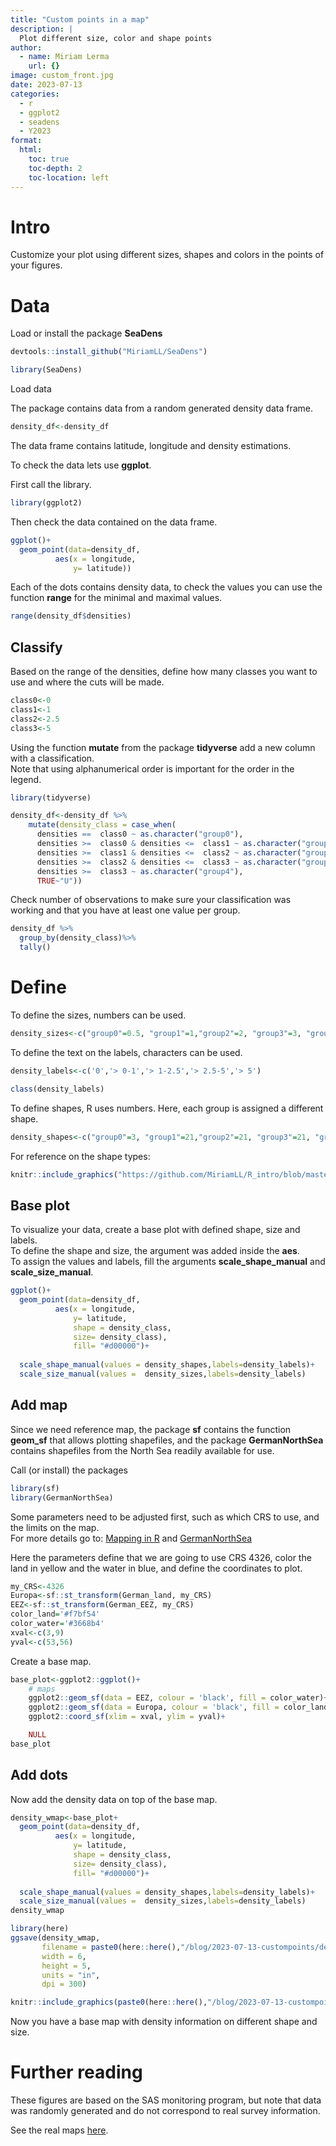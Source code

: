 ```yaml
---
title: "Custom points in a map"
description: |
  Plot different size, color and shape points
author:
  - name: Miriam Lerma
    url: {}
image: custom_front.jpg
date: 2023-07-13
categories:
  - r
  - ggplot2
  - seadens
  - Y2023
format:
  html:
    toc: true
    toc-depth: 2
    toc-location: left
---
```



# Intro

Customize your plot using different sizes, shapes and colors in the points of your figures.

# Data

Load or install the package **SeaDens** 

```r
devtools::install_github("MiriamLL/SeaDens")
```

```r
library(SeaDens)
```


Load data

The package contains data from a random generated density data frame.

```r
density_df<-density_df
```


The data frame contains latitude, longitude and density estimations. 

To check the data lets use **ggplot**.

First call the library. 

```r
library(ggplot2)
```

Then check the data contained on the data frame. 

```r
ggplot()+
  geom_point(data=density_df,
          aes(x = longitude,
              y= latitude))
```

Each of the dots contains density data, to check the values you can use the function **range** for the minimal and maximal values. 

```r
range(density_df$densities)
```


## Classify

Based on the range of the densities, define how many classes you want to use and where the cuts will be made.

```r
class0<-0
class1<-1
class2<-2.5
class3<-5
```

Using the function **mutate** from the package **tidyverse** add a new column with a classification.  
Note that using alphanumerical order is important for the order in the legend. 

```r
library(tidyverse)
```

```r
density_df<-density_df %>% 
    mutate(density_class = case_when(
      densities ==  class0 ~ as.character("group0"),
      densities >=  class0 & densities <=  class1 ~ as.character("group1"),
      densities >=  class1 & densities <=  class2 ~ as.character("group2"),
      densities >=  class2 & densities <=  class3 ~ as.character("group3"),
      densities >=  class3 ~ as.character("group4"),
      TRUE~"U"))
```

Check number of observations to make sure your classification was working and that you have at least one value per group.

```r
density_df %>%
  group_by(density_class)%>%
  tally()
```

# Define 

To define the sizes, numbers can be used. 

```r
density_sizes<-c("group0"=0.5, "group1"=1,"group2"=2, "group3"=3, "group4"=5)
```


To define the text on the labels, characters can be used.

```r
density_labels<-c('0','> 0-1','> 1-2.5','> 2.5-5','> 5')
```

```r
class(density_labels)
```

To define shapes, R uses numbers. Here, each group is assigned a different shape. 

```r
density_shapes<-c("group0"=3, "group1"=21,"group2"=21, "group3"=21, "group4"=21)
```

For reference on the shape types:

```r
knitr::include_graphics("https://github.com/MiriamLL/R_intro/blob/master/Images/320Shapes.png?raw=true")
```

## Base plot

To visualize your data, create a base plot with defined shape, size and labels.  
To define the shape and size, the argument was added inside the **aes**.  
To assign the values and labels, fill the arguments **scale_shape_manual** and **scale_size_manual**.  

```r
ggplot()+
  geom_point(data=density_df,
          aes(x = longitude,
              y= latitude,
              shape = density_class,
              size= density_class),
              fill= "#d00000")+
  
  scale_shape_manual(values = density_shapes,labels=density_labels)+
  scale_size_manual(values =  density_sizes,labels=density_labels)
```



## Add map

Since we need reference map, the package **sf** contains the function **geom_sf** that allows plotting shapefiles, and the package **GermanNorthSea** contains shapefiles from the North Sea readily available for use.

Call (or install) the packages

```r
library(sf)
library(GermanNorthSea)
```

Some parameters need to be adjusted first, such as which CRS to use, and the limits on the map.   
For more details go to: [Mapping in R](https://www.miriam-lerma.com/posts/2023-03-04-mapping-in-r/) and [GermanNorthSea](https://www.miriam-lerma.com/posts/2023-06-02-germannorthsea/)

Here the parameters define that we are going to use CRS 4326, color the land in yellow and the water in blue, and define the coordinates to plot.

```r
my_CRS<-4326
Europa<-sf::st_transform(German_land, my_CRS)
EEZ<-sf::st_transform(German_EEZ, my_CRS)
color_land='#f7bf54'
color_water='#3668b4'
xval<-c(3,9)
yval<-c(53,56)
```

Create a base map.

```r
base_plot<-ggplot2::ggplot()+
    # maps
    ggplot2::geom_sf(data = EEZ, colour = 'black', fill = color_water)+
    ggplot2::geom_sf(data = Europa, colour = 'black', fill = color_land)+ 
    ggplot2::coord_sf(xlim = xval, ylim = yval)+

    NULL
base_plot
```



## Add dots

Now add the density data on top of the base map.

```r
density_wmap<-base_plot+
  geom_point(data=density_df,
          aes(x = longitude,
              y= latitude,
              shape = density_class,
              size= density_class),
              fill= "#d00000")+
  
  scale_shape_manual(values = density_shapes,labels=density_labels)+
  scale_size_manual(values =  density_sizes,labels=density_labels)
density_wmap
```
```r
library(here)
ggsave(density_wmap, 
       filename = paste0(here::here(),"/blog/2023-07-13-custompoints/densitymap_export.jpg"),
       width = 6, 
       height = 5, 
       units = "in",
       dpi = 300)
```

```r
knitr::include_graphics(paste0(here::here(),"/blog/2023-07-13-custompoints/densitymap_export.jpg"))
```

Now you have a base map with density information on different shape and size.

# Further reading

These figures are based on the SAS monitoring program, but note that data was randomly generated and do not correspond to real survey information.

See the real maps [here](https://www.researchgate.net/publication/366325582_Monitoring_von_Seevogeln_in_der_deutschen_Nord-_und_Ostsee_2021).



